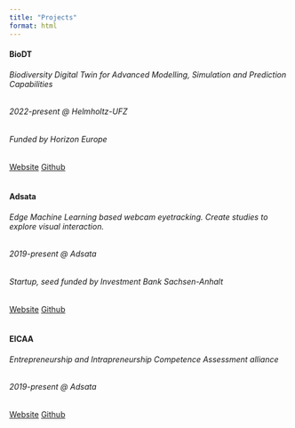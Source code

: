 ```yaml
---
title: "Projects"
format: html
---
```


```{=html}
<div class="card bg-light">
  <div class="card-body">
    <h4 class="card-title">BioDT</h4>
    <h6 class="card-text">Biodiversity Digital Twin for Advanced Modelling, Simulation and Prediction Capabilities</h6>
    <h6 class="card-subtitle mb-2 text-muted">2022-present @ Helmholtz-UFZ</h6>
     <h6 class="card-subtitle mb-2 text-muted">Funded by Horizon Europe</h6>
    <a href="https://biodt.eu" class="card-link">Website</a>
    <a href="#" class="card-link">Github</a>
  </div>
</div>
<br/>

<div class="card bg-light">
  <div class="card-body">
    <h4 class="card-title">Adsata</h4>
    <h6 class="card-text">Edge Machine Learning based webcam eyetracking. Create studies to explore visual interaction.</h6>
    <h6 class="card-subtitle mb-2 text-muted">2019-present @ Adsata</h6>
         <h6 class="card-subtitle mb-2 text-muted">Startup, seed funded by Investment Bank Sachsen-Anhalt</h6>
    <a href="https://adsata.com" class="card-link">Website</a>
    <a href="#" class="card-link">Github</a>
  </div>
</div>
<br/>

<div class="card bg-light">
  <div class="card-body">
    <h4 class="card-title">EICAA</h4>
    <h6 class="card-text">Entrepreneurship and Intrapreneurship Competence Assessment alliance </h6>
    <h6 class="card-subtitle mb-2 text-muted">2019-present @ Adsata</h6>
    <a href="https://adsata.com" class="card-link">Website</a>
    <a href="#" class="card-link">Github</a>
  </div>
</div>
<br/>

```

